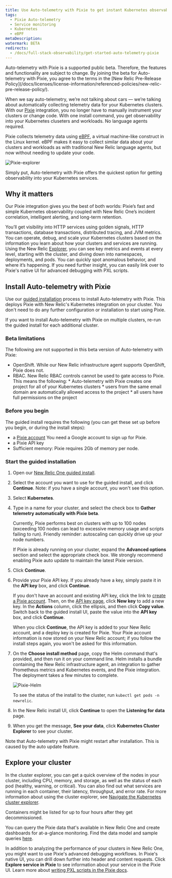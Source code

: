 ```yaml
---
title: Use Auto-telemetry with Pixie to get instant Kubernetes observability
tags:
  - Pixie Auto-telemetry
  - Service monitoring
  - Kubernetes
  - eBPF
metaDescription: 
watermark: BETA
redirects:
  - /docs/full-stack-observability/get-started-auto-telemetry-pixie
---
```


<Callout variant="important">
Auto-telemetry with Pixie is a supported public beta. Therefore, the features and functionality are subject to change. By joining the beta for Auto-telemetry with Pixie, you agree to the terms in the [New Relic Pre-Release Policy](/docs/licenses/license-information/referenced-policies/new-relic-pre-release-policy/). 
</Callout>
 
When we say auto-telemetry, we’re not talking about cars &mdash; we’re talking about automatically collecting telemetry data for your Kubernetes clusters. With our [Pixie](https://pixielabs.ai/) integration, you no longer have to manually instrument your clusters or change code. With one install command, you get observability into your Kubernetes cluseters and workloads. No language agents required. 

Pixie collects telemetry data using [eBPF](https://ebpf.io/), a virtual machine-like construct in the Linux kernel. eBPF makes it easy to collect similar data about your clusters and workloads as with traditional New Relic language agents, but now without needing to update your code.

![Pixie-explorer](./images/pixie-explorer.png "Pixie explorer")

Simply put, Auto-telemetry with Pixie offers the quickest option for getting observability into your Kubernetes services.

## Why it matters 

Our Pixie integration gives you the best of both worlds: Pixie’s fast and simple Kubernetes observability coupled with New Relic One’s incident correlation, intelligent alerting, and long-term retention. 

You’ll get visibility into HTTP services using golden signals, HTTP transactions, database transactions, distributed tracing, and JVM metrics. You can operate, debug, and scale your Kubernetes clusters based on the information you learn about how your clusters and services are running. Using the New Relic [Explorer](/docs/new-relic-one/use-new-relic-one/core-concepts/new-relic-explorer-view-performance-across-apps-services-hosts/), you can see key metrics and events at every level, starting with the cluster, and diving down into namespaces, deployments, and pods. You can quickly spot anomalous behavior, and where it’s happening. If you need further insight, you can easily link over to Pixie's native UI for advanced debugging with PXL scripts. 


## Install Auto-telemetry with Pixie

Use our [guided installation](/docs/full-stack-observability/observe-everything/get-started/new-relic-guided-install-overview/) process to install Auto-telemetry with Pixie. This deploys Pixie with New Relic's Kubernetes integration on your cluster. You don't need to do any further configuration or installation to start using Pixie.

If you want to install Auto-telemetry with Pixie on multiple clusters, re-run the guided install for each additional cluster.

### Beta limitations

The following are not supported in this beta version of Auto-telemetry with Pixie:
* OpenShift. While our New Relic infrastructure agent supports OpenShift, Pixie does not.
* RBAC. New Relic RBAC controls cannot be used to gate access to Pixie. This means the following:
		* Auto-telemetry with Pixie creates one project for all of your Kubernetes clusters
		* users from the same email domain are automatically allowed access to the project
		* all users have full permissions on the project

### Before you begin

The guided install requires the following (you can get these set up before you begin, or during the install steps):

* a [Pixie account](https://work.withpixie.ai/admin/api-keys)
  You need a Google account to sign up for Pixie.
* a Pixie API key 
* Sufficient memory: Pixie requires 2Gb of memory per node.

### Start the guided installation

1. Open our [New Relic One guided install](https://one.newrelic.com/launcher/nr1-core.home?pane=eyJuZXJkbGV0SWQiOiJucjEtY29yZS5ob21lLXNjcmVlbiJ9&cards[0]=eyJuZXJkbGV0SWQiOiJucjEtaW5zdGFsbC1uZXdyZWxpYy5ucjEtaW5zdGFsbC1uZXdyZWxpYyIsImFjdGlvbkluZGV4IjoxLCJpc0xvYWRpbmdUcmVhdG1lbnRzIjpmYWxzZSwicHJldkFjdGl2ZUNvbXBvbmVudCI6bnVsbCwiYWN0aXZlQ29tcG9uZW50IjoiVlRTT1NlbGVjdEFjY291bnQiLCJhY3RpdmVFbnZpcm9ubWVudCI6bnVsbCwidXNlckhhc011bHRpcGxlQWNjb3VudHMiOnRydWUsInNob3duRXhwZXJpbWVudCI6dHJ1ZSwicGF0aCI6Imd1aWRlZCJ9).
2. Select the account you want to use for the guided install, and click **Continue**.
   Note: if you have a single account, you won't see this option.
3. Select **Kubernetes**.
4. Type in a name for your cluster, and select the check box to **Gather telemetry automatically with Pixie beta**.

    <Callout variant="important">
    Currently, Pixie performs best on clusters with up to 100 nodes (exceeding 100 nodes can lead to excessive memory usage and scripts failing to run). Friendly reminder: autoscaling can quickly drive up your node numbers.
    </Callout>

    If Pixie is already running on your cluster, expand the **Advanced options** section and select the appropriate check box. We strongly recommend enabling Pixie auto update to maintain the latest Pixie version. 

5. Click **Continue**.

6. Provide your Pixie API key. If you already have a key, simply paste it in the **API key** box, and click **Continue**. 

    If you don't have an account and existing API key, click the link to [create a Pixie account](https://work.withpixie.ai/admin/api-keys). Then, on the [API key page](https://work.withpixie.ai/admin/api-keys), click **New key** to add a new key. In the **Actions** column, click the ellipsis, and then click **Copy value**. Switch back to the guided install UI, paste the value into the **API key** box, and click **Continue**.

    When you click **Continue**, the API key is added to your New Relic account, and a deploy key is created for Pixie. Your Pixie account information is now stored on your New Relic account; if you follow the install steps again, you won't be asked for this information. 

7. On the **Choose install method** page, copy the Helm command that's provided, and then run it on your command line. Helm installs a bundle containing the New Relic infrastructure agent, an integration to gather Prometheus metrics and Kubernetes events, and the Pixie integration. The deployment takes a few minutes to complete. 

    ![Pixie-Helm](./images/helm-pixie.png "Pixie Helm")

    To see the status of the install to the cluster, run `kubectl get pods -n newrelic`. 

8. In the New Relic install UI, click **Continue** to open the **Listening for data** page. 
9. When you get the message, **See your data**, click **Kubernetes Cluster Explorer** to see your cluster. 

  Note that Auto-telemetry with Pixie might restart after installation. This is caused by the auto update feature.

## Explore your cluster

In the cluster explorer, you can get a quick overview of the nodes in your cluster, including CPU, memory, and storage, as well as the status of each pod (healthy, warning, or critical). You can also find out what services are running in each container, their latency, throughput, and error rate. For more information about using the cluster explorer, see [Navigate the Kubernetes cluster explorer](https://docs.newrelic.com/docs/integrations/kubernetes-integration/understand-use-data/kubernetes-cluster-explorer/).

<Callout variant="tip">
Containers might be listed for up to four hours after they get decommissioned. 
</Callout>

You can query the Pixie data that's available in New Relic One and create dashboards for at-a-glance monitoring. Find the data model and sample queries [here](/docs/integrations/kubernetes-integration/understand-use-data/auto-telemetry-pixie-data-model).

In addition to analyzing the performance of your clusters in New Relic One, you might want to use Pixie's advanced debugging workflows. In Pixie's native UI, you can drill down further into header and content requests. Click **Explore service in Pixie** to see information about your service in the Pixie UI. Learn more about [writing PXL scripts in the Pixie docs](https://docs.pixielabs.ai/tutorials/pxl-scripts/).